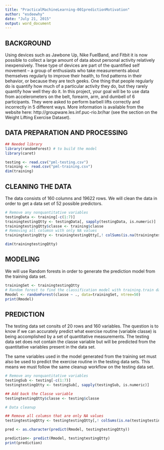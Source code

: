 ```yaml
---
title: "PracticalMachineLearning-001predictionMotivation"
author: "esdeewhy"
date: "July 21, 2015"
output: word_document
---
```


BACKGROUND
---
Using devices such as Jawbone Up, Nike FuelBand, and Fitbit it is now possible to collect a large amount of data about personal activity relatively inexpensively. These type of devices are part of the quantified self movement – a group of enthusiasts who take measurements about themselves regularly to improve their health, to find patterns in their behavior, or because they are tech geeks. One thing that people regularly do is quantify how much of a particular activity they do, but they rarely quantify how well they do it. In this project, your goal will be to use data from accelerometers on the belt, forearm, arm, and dumbell of 6 participants. They were asked to perform barbell lifts correctly and incorrectly in 5 different ways. More information is available from the website here: http://groupware.les.inf.puc-rio.br/har (see the section on the Weight Lifting Exercise Dataset). 

DATA PREPARATION AND PROCESSING
---
```r
## Needed library
library(randomForest) # to build the model
library(caret)

testing <- read.csv("pml-testing.csv")
training <- read.csv("pml-training.csv")
dim(training)
```

CLEANING THE DATA
---
The data consists of 160 columns and 19622 rows. We will clean the data in order to get a data set of 52 possible predictors.

```r
# Remove any nonquantitative variables
testingData <- training[-c(1:7)]
trainingtestingQtty <- testingData[, sapply(testingData, is.numeric)]
trainingtestingQtty$classe <- training$classe
# Removing all columsn with only NA values
trainingtestingQtty <- trainingtestingQtty[,! colSums(is.na(trainingtestingQtty)) >= 19216]

dim(trainingtestingQtty)
```

MODELING
---
We will use Random forests in order to generate the prediction model from the training data set.
```r

trainingSet <- trainingtestingQtty
# Random forest to find the classification model with training.train data set.
Rmodel <- randomForest(classe ~ ., data=trainingSet, ntree=50)
print(Rmodel)
```

PREDICTION
---
The testing data set consits of 20 rows and 160 variables. The question is to know if we can accurately predict what exercise routine (variable classe) is being accomplished by a set of quantitative measurements. The testing data set does not contain the classe variable but will be predicted from the quantitative variables present in the data set.

The same variables used in the model generated from the training set must also be used to predict the exercise routine in the testing data sets. This means we must follow the same cleanup workflow on the testing data set.

```r
# Remove any nonquantitative variables
testingSub <- testing[-c(1:7)]
testingtestingQtty <- testingSub[, sapply(testingSub, is.numeric)]

## Add back the Classe variable
testingtestingQtty$classe <- testing$classe

# Data cleanup

## Remove all columsn that are only NA values
testingtestingQtty <- testingtestingQtty[,! colSums(is.na(testingtestingQtty)) >= 19216]

pred <- as.character(predict(Rmodel, testingtestingQtty))

prediction<- predict(Rmodel, testingtestingQtty)
print(prediction)
```

